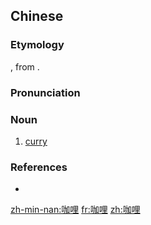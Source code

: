 {{also|咖喱}}
==Chinese==
{{zh-forms|gloss=-|alt=咖喱}}

===Etymology===
{{bor|zh|en|curry}}, from {{der|zh|ta|கறி}}.

===Pronunciation===
{{zh-pron
|m=kālǐ
|c=gaa3 lei1
|h=pfs=kâ-lî
|mn=ka-lí
|cat=n
}}

===Noun===
{{zh-noun}}

# {{lb|zh|chiefly|Taiwan}} [[curry]]

===References===
* {{thcwd|3737}}

{{zh-cat|Foods}}

[[zh-min-nan:咖哩]]
[[fr:咖哩]]
[[zh:咖哩]]
